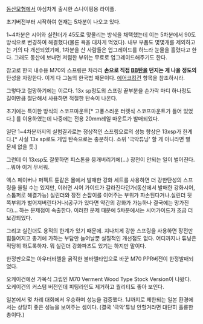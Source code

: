 [[동산모형]]에서 야심차게 출시한 스나이핑용 라이플.

초기버전부터 시작하여 현재는 5차분이 나오고 있다.

1~4차분은 시어와 실린더가 45도로 맞물리는 방식을 채택했는데 이는 5차분에서 90도 방식으로 변경하여 해결했다(물론 욕을 대차게 먹었다). 내부 부품도 몇몇개를 제외하고는 거의 다 개선되었기에, 1차분을 산 사람들은 업그레이드를 하느라 눈물을 흘렸다고 한다. 그래도 동산에 보내면 저렴한 부위는 무료로 업그레이드해주기도 한다.

참고로 한국 내수용 M70의 스프링은 차라리 '''손으로 직접 [[BB탄]]을 던지는 게 나을 정도의''' 탄성을 자랑한다. 이게 다 그놈의 한국법 때문이다. [[에어코킹건]] 항목을 참조하시라.

그렇다고 절망하기에는 이르다. 13x sp정도의 스프링 끝부분을 손가락 마디 하나정도 길이만큼 절단해서 사용하면 적절한 탄속이 나온다.

초기에는 특이한 방식의 스코프마운트[* 고풍스러운 터렛식 스코프마운트가 들어 있었다.] 를 이용하였는데 나중에는 전용 20mm레일 마운트가 발매되었다.

일단 1~4차분까지의 실험결과로는 정상적인 스프링으로의 성능 향상은 13xsp가 한계다.[* 사실 13x sp로도 게임 탄속으로는 충분하다. 소위 '극악튜닝' 할 게 아니라면 별 문제 없을 듯.]

그런데 이 13xsp도 잘못하면 피스톤을 뭉개버리기에(...) 장전이 안되는 일이 벌어진다. ...뭐야 이거 무서워.

엑스 페이버나 퍼펙트 튠같은 몰에서 발매한 강화 세트를 사용하면 더 강한탄성의 스프링을 올릴 수는 있지만, 이러면 시어 가이드가 갈라진다던가(동산에서 발매한 강화시어, 스톱퍼로 해결가능) 실린더와 장전 손잡이를 이어주는 부위가 파손된다거나.실린더 뒷쪽부위가 벌어져버린다거나(공구가 있다면 약간의 강화가 가능하나 결국에는 망가진다)... 하는 문제점이 속출한다.
이러한 문제 때문에 5차분에서는 시어가이드가 조금 더 보강되었다.

그리고 실린더도 용적의 한계가 있기 때문에. 지나치게 강한 스프링을 사용하면 장전만 힘들어지고 총기에 가하는 부담만 늘어날뿐 실질적인 개선점도 없다. 어디까지나 튜닝은 적당히 하도록하자. 뭐 실린더 강화파츠도 있기는 하지만 말이다.

한정판으로는 아우터바렐을 굵직한 불바렐타입으로 바꾼 M70 PPR버전이 한정발매되었다.

오케이건에선 가목식 그립인 M70 Verment Wood Type Stock Version이 나왔다. 오케이건의 커스텀 버전인데 피팅라인도 제거하고 퀄리티도 좋아 보인다. 


일본에서 몇 차례 대회에서 우승하며 성능을 검증했다. 1J까지로 제한되는 일본 환경에서는 상당히 좋은 성능을 보여주는 셈이다. (결국 '극악'튜닝 안할거라면 대단히 훌륭한 총이다.)

